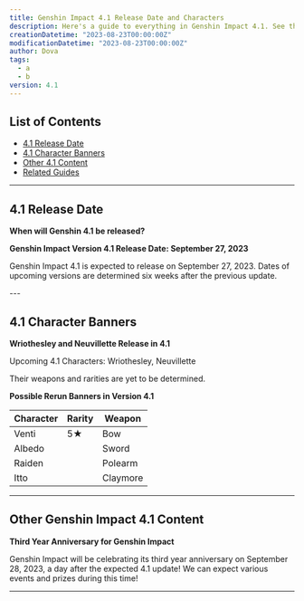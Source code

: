 ```yaml
---
title: Genshin Impact 4.1 Release Date and Characters
description: Here's a guide to everything in Genshin Impact 4.1. See the characters, possible rerun banners, and events here!
creationDatetime: "2023-08-23T00:00:00Z"
modificationDatetime: "2023-08-23T00:00:00Z"
author: Dova
tags:
  - a
  - b
version: 4.1
---
```


## List of Contents

- [4.1 Release Date](#4.1-release-date)
- [4.1 Character Banners](#4.1-character-banners)
- [Other 4.1 Content](#other-4.1-content)
- [Related Guides](#related-guides)

---

## 4.1 Release Date

**When will Genshin 4.1 be released?**

**Genshin Impact Version 4.1 Release Date: September 27, 2023**

Genshin Impact 4.1 is expected to release on September 27, 2023. Dates of upcoming versions are determined six weeks after the previous update.

<Ads className="mx-auto my-0" />
<FrstAds
  placementName="genshinbuilds_billboard_atf"
  classList={["flex", "justify-center"]}
/>
---

## 4.1 Character Banners

**Wriothesley and Neuvillette Release in 4.1**

Upcoming 4.1 Characters: Wriothesley, Neuvillette

Their weapons and rarities are yet to be determined.

**Possible Rerun Banners in Version 4.1**

| Character | Rarity | Weapon   |
| --------- | ------ | -------- |
| Venti     | 5★     | Bow      |
| Albedo    |        | Sword    |
| Raiden    |        | Polearm  |
| Itto      |        | Claymore |

---

## Other Genshin Impact 4.1 Content

**Third Year Anniversary for Genshin Impact**

Genshin Impact will be celebrating its third year anniversary on September 28, 2023, a day after the expected 4.1 update! We can expect various events and prizes during this time!

---
